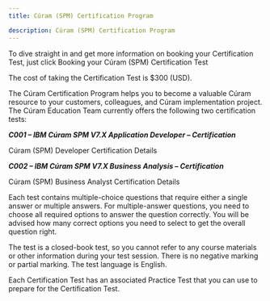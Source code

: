 ```yaml
---
title: Cúram (SPM) Certification Program

description: Cúram (SPM) Certification Program
---
```


To dive straight in and get more information on booking your Certification Test, just click <Link to="/spm/education/booking_tests">Booking your Cúram (SPM) Certification Test</Link>

The cost of taking the Certification Test is $300 (USD).

The Cúram Certification Program helps you to become a valuable Cúram resource to your customers, colleagues, and Cúram implementation project. The Cúram Education Team currently offers the following two certification tests:

***C001 – IBM Cúram SPM V7.X Application Developer – Certification***

<Link to="/spm/education/dev_certification">Cúram (SPM) Developer Certification Details</Link>

***C002 – IBM Cúram SPM V7.X Business Analysis – Certification***

<Link to="/spm/education/ba_certification">Cúram (SPM) Business Analyst Certification Details</Link>

Each test contains multiple-choice questions that require either a single answer or multiple answers. For multiple-answer questions, you need to choose all required options to answer the question correctly. You will be advised how many correct options you need to select to get the overall question right.

The test is a closed-book test, so you cannot refer to any course materials or other information during your test session. There is no negative marking or partial marking. The test language is English.

Each Certification Test has an associated Practice Test that you can use to prepare for the Certification Test.

